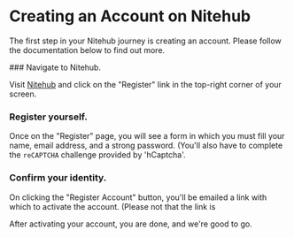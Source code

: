 
# Creating an Account on Nitehub

The first step in your Nitehub journey is creating an account. Please follow the documentation below to find out more.

<Steps>
### Navigate to Nitehub.
  
Visit [Nitehub](https://git.c-eo.repl.co) and click on the "Register" link in the top-right corner of your screen.
 

### Register yourself.
  
Once on the "Register" page, you will see a form in which you must fill your name, email address, and a strong password. (You'll also have to complete the `reCAPTCHA` challenge provided by 'hCaptcha'.

### Confirm your identity.

On clicking the "Register Account" button, you'll be emailed a link with which to activate the account. (Please not that the link is
<Screenshot src={registerAccountImg} alt="Register Link" />

After activating your account, you are done, and we're good to go.
</Steps>
